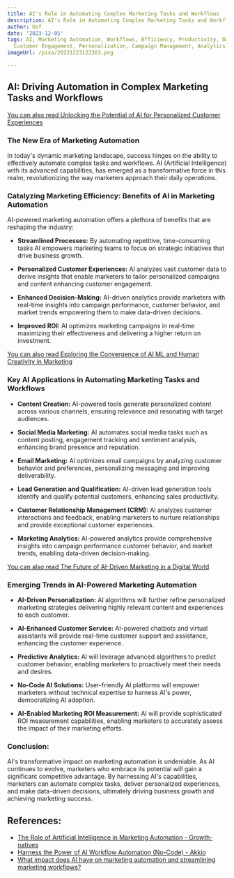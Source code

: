 ```yaml
---
title: AI's Role in Automating Complex Marketing Tasks and Workflows
description: AI's Role in Automating Complex Marketing Tasks and Workflows
author: Usf
date: '2023-12-05'
tags: AI, Marketing Automation, Workflows, Efficiency, Productivity, Data Analysis,
  Customer Engagement, Personalization, Campaign Management, Analytics
imageUrl: /pixa/20231223122303.png

---
```

## AI: Driving Automation in Complex Marketing Tasks and  Workflows

[You can also read Unlocking the Potential of  AI for Personalized Customer Experiences](Unlocking%20the%20Potential%20of%20AI%20for%20Personalized%20Customer%20Experiences)


### The New Era of  Marketing Automation

In today's dynamic marketing landscape,  success hinges on  the ability  to effectively automate complex tasks and workflows.  AI (Artificial Intelligence) with its  advanced capabilities, has emerged as a transformative force  in this realm, revolutionizing the way  marketers approach their  daily operations. 

### Catalyzing Marketing Efficiency: Benefits  of AI in Marketing  Automation

AI-powered marketing automation  offers a plethora of benefits that  are reshaping the industry:

*  **Streamlined Processes:** By automating repetitive, time-consuming tasks AI empowers marketing teams  to  focus on strategic initiatives that drive business growth.

* **Personalized Customer Experiences:** AI analyzes vast customer data to derive insights that enable marketers to tailor personalized campaigns and content enhancing customer  engagement.

*  **Enhanced Decision-Making:** AI-driven analytics provide  marketers with real-time  insights  into campaign performance, customer behavior, and market trends empowering them to  make data-driven decisions.

* **Improved ROI:** AI optimizes marketing campaigns in real-time maximizing their effectiveness and delivering a higher return on investment.

[You can also read Exploring the Convergence of AI ML and Human Creativity in Marketing](Exploring%20the%20Convergence%20of%20AI%2C%20ML%2C%20and%20Human%20Creativity%20in%20Marketing)


### Key  AI Applications in Automating Marketing Tasks and Workflows

* **Content Creation:** AI-powered tools generate personalized content across various channels, ensuring relevance and resonating with target  audiences.

* **Social Media Marketing:** AI automates social media tasks such as content posting, engagement tracking and sentiment analysis, enhancing brand presence and reputation.

* **Email Marketing:** AI optimizes email campaigns by analyzing customer behavior and preferences, personalizing messaging and improving deliverability.

* **Lead Generation and Qualification:** AI-driven lead generation tools identify and  qualify potential customers, enhancing sales  productivity.

* **Customer Relationship Management (CRM):** AI analyzes customer interactions and feedback, enabling marketers to nurture relationships  and provide exceptional customer experiences.

* **Marketing Analytics:**  AI-powered analytics provide comprehensive insights into campaign performance customer behavior, and market trends, enabling data-driven decision-making.

[You  can also read The Future of  AI-Driven Marketing in a Digital World](The%20Future%20of%20AI-Driven%20Marketing%20in%20a%20Digital%20World)


### Emerging Trends in AI-Powered Marketing Automation

* **AI-Driven Personalization:** AI algorithms will  further refine personalized marketing  strategies delivering highly relevant content and experiences to each customer.

* **AI-Enhanced Customer Service:** AI-powered chatbots and  virtual assistants  will provide real-time customer support and assistance, enhancing the customer experience.

* **Predictive Analytics:** AI will leverage advanced algorithms to predict customer  behavior, enabling marketers to proactively meet their needs  and desires.

* **No-Code AI  Solutions:** User-friendly AI platforms will empower marketers without technical expertise to harness AI's power, democratizing AI adoption.

* **AI-Enabled Marketing ROI Measurement:** AI  will provide sophisticated ROI measurement capabilities, enabling marketers to accurately assess the  impact of their marketing efforts.

### Conclusion:

AI's transformative impact  on marketing  automation is undeniable. As AI continues to evolve, marketers who embrace its potential will gain a significant competitive advantage. By harnessing AI's capabilities,  marketers can automate complex tasks,  deliver personalized  experiences, and make data-driven decisions, ultimately driving business growth  and achieving marketing success.

## References:
- [The Role of Artificial Intelligence in Marketing Automation - Growth-natives](https://growthnatives.com/blogs/marketing-automation/the-role-of-ai-in-marketing-automation/)
- [Harness the Power of AI Workflow Automation (No-Code) - Akkio](https://www.akkio.com/post/ai-workflow-automation)
- [What impact does AI have on marketing automation and streamlining marketing workflows?](https://www.quora.com/What-impact-does-AI-have-on-marketing-automation-and-streamlining-marketing-workflows)

